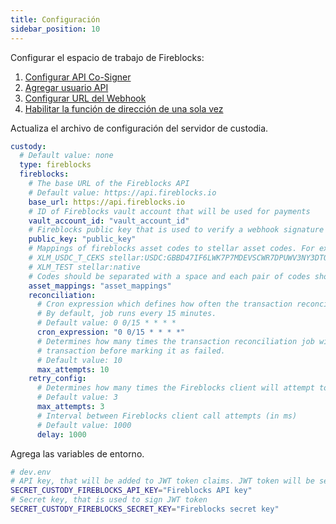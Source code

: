 ```yaml
---
title: Configuración
sidebar_position: 10
---
```



Configurar el espacio de trabajo de Fireblocks:

1. [Configurar API Co-Signer](https://support.fireblocks.io/hc/en-us/articles/4581830426268)
2. [Agregar usuario API](https://support.fireblocks.io/hc/en-us/articles/4407823826194-Adding-new-API-users)
3. [Configurar URL del Webhook](https://support.fireblocks.io/hc/en-us/articles/4408110107794-Configuring-Webhook-URLs)
4. [Habilitar la función de dirección de una sola vez](https://support.fireblocks.io/hc/en-us/articles/4409104568338)

Actualiza el archivo de configuración del servidor de custodia.

<CodeExample>

```yaml
custody:
  # Default value: none
  type: fireblocks
  fireblocks:
    # The base URL of the Fireblocks API
    # Default value: https://api.fireblocks.io
    base_url: https://api.fireblocks.io
    # ID of Fireblocks vault account that will be used for payments
    vault_account_id: "vault_account_id"
    # Fireblocks public key that is used to verify a webhook signature
    public_key: "public_key"
    # Mappings of fireblocks asset codes to stellar asset codes. For example:
    # XLM_USDC_T_CEKS stellar:USDC:GBBD47IF6LWK7P7MDEVSCWR7DPUWV3NY3DTQEVFL4NAT4AQH3ZLLFLA5
    # XLM_TEST stellar:native
    # Codes should be separated with a space and each pair of codes should be on a new line
    asset_mappings: "asset_mappings"
    reconciliation:
      # Cron expression which defines how often the transaction reconciliation job runs.
      # By default, job runs every 15 minutes.
      # Default value: 0 0/15 * * * *
      cron_expression: "0 0/15 * * * *"
      # Determines how many times the transaction reconciliation job will attempt to update the status of the
      # transaction before marking it as failed.
      # Default value: 10
      max_attempts: 10
    retry_config:
      # Determines how many times the Fireblocks client will attempt to send a request before marking a call as failed.
      # Default value: 3
      max_attempts: 3
      # Interval between Fireblocks client call attempts (in ms)
      # Default value: 1000
      delay: 1000
```

</CodeExample>

Agrega las variables de entorno.

<CodeExample>

```bash
# dev.env
# API key, that will be added to JWT token claims. JWT token will be sent in requests to Fireblocks API
SECRET_CUSTODY_FIREBLOCKS_API_KEY="Fireblocks API key"
# Secret key, that is used to sign JWT token
SECRET_CUSTODY_FIREBLOCKS_SECRET_KEY="Fireblocks secret key"
```

</CodeExample>
